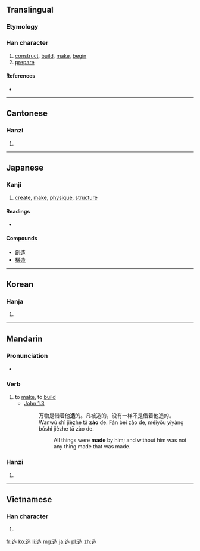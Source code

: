 ==Translingual==
===Etymology===
{{Han compound|辵|告|alt1=辶}}

===Han character===
{{Han char|rn=162|rad=辵|as=07|sn=11|four=3430<sub>6</sub>|canj=卜竹土口 (YHGR)}}

# [[construct]], [[build]], [[make]], [[begin]]
# [[prepare]]

====References====
* {{Han ref|kx=1258.120|dkj=38898|dj=1746.060|hdz=63841.060|uh=9020|ud=36896|bh=B379|bd=45945}}

----

==Cantonese==

===Hanzi===
{{yue-hanzi|jyut=|y=jou6}}

# {{defn|lang=yue|sort=辵07}}

----

==Japanese==

===Kanji===
{{ja-kanji|grade=5|rs=辵07}}

# [[create]], [[make]], [[physique]], [[structure]]

====Readings====
* {{ja-readings|on=[[ぞう]] ([[zō]])|kun=[[つくる]] ([[造る]], [[tsukuru]]), [[いたる]] ([[itaru]]), [[なる]] ([[naru]])}}

====Compounds====
* [[創造]]
* [[構造]]

----

==Korean==

===Hanja===
{{ko-hanja|hangeul=조|eumhun=|rv=jo|mr=cho|y=co}}

# {{defn|lang=ko|sort=辵07}}

----

==Mandarin==
{{zh-hanzi|[[造]]}}

===Pronunciation===
* {{audio|Zh-zào.ogg|Audio}}

===Verb===
{{cmn-verb|ts|pin=zào|pint=zao4}}

# to [[make]], to [[build]]
#* [http://wordproject.org/multi/bi_en_cn_py.htm John 1.3]
#*: 万物是借着他'''造'''的。凡被造的，没有一样不是借着他造的。
#*: Wànwù shì jièzhe tā '''zào''' de. Fán beì zào de, méiyǒu yīyàng búshì jièzhe tā zào de.
#*:: All things were '''made''' by him; and without him was not any thing made that was made.

===Hanzi===
{{cmn-hanzi|pin=[[zào]] ([[zao4]])|wg=tsao<sup>4</sup>}}

# {{defn|lang=cmn|sort=辵07}}

----

==Vietnamese==

===Han character===
{{vi-hantu|[[tạo]], [[xáo]], [[xạo]], [[tháo]]|rs=辵07}}

# {{defn|lang=vi|sort=辵07}}

[[fr:造]]
[[ko:造]]
[[li:造]]
[[mg:造]]
[[ja:造]]
[[pl:造]]
[[zh:造]]